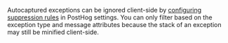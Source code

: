 Autocaptured exceptions can be ignored client-side by [configuring suppression rules](https://app.posthog.com/error_tracking/configuration?tab=error-tracking-exception-autocapture#selectedSetting=error-tracking-exception-autocapture) in PostHog settings. You can only filter based on the exception type and message attributes because the stack of an exception may still be minified client-side.

<ProductScreenshot
    imageLight="https://res.cloudinary.com/dmukukwp6/image/upload/suppression_rule_light_8db44eb6b1.png"
    imageDark="https://res.cloudinary.com/dmukukwp6/image/upload/suppression_rule_dark_5972d57398.png"
    alt="Issue suppression rules"
    classes="rounded"
/>
